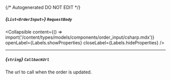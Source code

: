 {/* Autogenerated DO NOT EDIT  */}

##### *{`List<OrderInput>`}* `RequestBody`

<Collapsible content={() => import('/content/types/models/components/order_input/csharp.mdx')} openLabel={Labels.showProperties} closeLabel={Labels.hideProperties} />


---
##### *{`string`}* `CallbackUrl`
The url to call when the order is updated.


